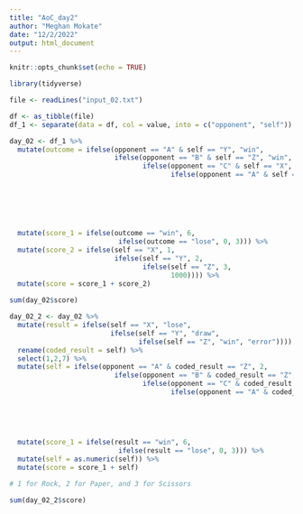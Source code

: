```yaml
---
title: "AoC_day2"
author: "Meghan Mokate"
date: "12/2/2022"
output: html_document
---
```


```r
knitr::opts_chunk$set(echo = TRUE)
```

```r
library(tidyverse)

file <- readLines("input_02.txt")

df <- as_tibble(file) 
df_1 <- separate(data = df, col = value, into = c("opponent", "self"))

day_02 <- df_1 %>%
  mutate(outcome = ifelse(opponent == "A" & self == "Y", "win",
                          ifelse(opponent == "B" & self == "Z", "win",
                                 ifelse(opponent == "C" & self == "X", "win",
                                        ifelse(opponent == "A" & self == "Z", "lose",
                                                                                       ifelse(opponent == "B" & self == "X", "lose",
                                                                                              ifelse(opponent == "C" & self == "Y", "lose",
                                                                                                     ifelse(opponent == "C" & self == "Y", "lose",
                                                                                                            ifelse(opponent == "A" & self == "X", "draw",
                                                                                                                   ifelse(opponent == "B" & self == "Y", "draw",
                                                                                                                          ifelse(opponent == "C" & self == "Z", "draw", "error"))))))))))) %>%
  mutate(score_1 = ifelse(outcome == "win", 6,
                           ifelse(outcome == "lose", 0, 3))) %>%
  mutate(score_2 = ifelse(self == "X", 1,
                          ifelse(self == "Y", 2,
                                 ifelse(self == "Z", 3,
                                        1000)))) %>%
  mutate(score = score_1 + score_2)
    
sum(day_02$score)
```

```r
day_02_2 <- day_02 %>%
  mutate(result = ifelse(self == "X", "lose",
                         ifelse(self == "Y", "draw",
                                ifelse(self == "Z", "win", "error")))) %>%
  rename(coded_result = self) %>%
  select(1,2,7) %>%
  mutate(self = ifelse(opponent == "A" & coded_result == "Z", 2,
                          ifelse(opponent == "B" & coded_result == "Z", 3,
                                 ifelse(opponent == "C" & coded_result == "Z", 1,
                                        ifelse(opponent == "A" & coded_result == "X", 3,
                                                                                       ifelse(opponent == "B" & coded_result == "X", 1,
                                                                                              ifelse(opponent == "C" & coded_result == "X", 2,
                                                                                                     ifelse(opponent == "A" & coded_result == "Y", 1,
                                                                                                            ifelse(opponent == "B" & coded_result == "Y", 2,
                                                                                                                   ifelse(opponent == "C" & coded_result == "Y", 3, "error")))))))))) %>%
  mutate(score_1 = ifelse(result == "win", 6,
                           ifelse(result == "lose", 0, 3))) %>%
  mutate(self = as.numeric(self)) %>%
  mutate(score = score_1 + self)

# 1 for Rock, 2 for Paper, and 3 for Scissors

sum(day_02_2$score)

```
